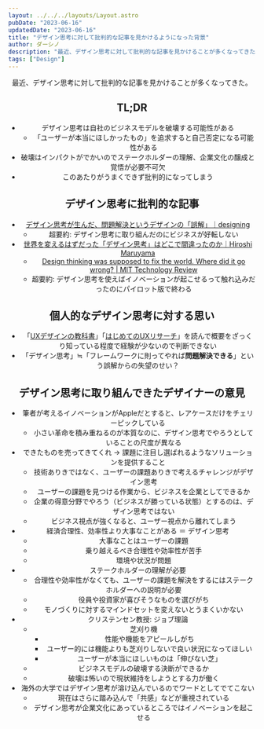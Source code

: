 ```yaml
---
layout: ../../../layouts/Layout.astro
pubDate: "2023-06-16"
updatedDate: "2023-06-16"
title: "デザイン思考に対して批判的な記事を見かけるようになった背景"
author: ダーシノ
description: "最近、デザイン思考に対して批判的な記事を見かけることが多くなってきた。"
tags: ["Design"]
---
```



<Header {...frontmatter} />

最近、デザイン思考に対して批判的な記事を見かけることが多くなってきた。

## TL;DR

- デザイン思考は自社のビジネスモデルを破壊する可能性がある
  - 「ユーザーが本当にほしかったもの」を追求すると自己否定になる可能性がある
- 破壊はインパクトがでかいのでステークホルダーの理解、企業文化の醸成と覚悟が必要不可欠
- このあたりがうまくできず批判的になってしまう

## デザイン思考に批判的な記事

- [デザイン思考が生んだ、問題解決というデザインの「誤解」｜designing](https://designing.jp/what-if-design-isnt-problem-solving)
  - 超要約: デザイン思考に取り組んだのにビジネスが好転しない
- [世界を変えるはずだった「デザイン思考」はどこで間違ったのか｜Hiroshi Maruyama](https://note.com/hiroshi_maruyama/n/n729a89c2e1ab)
  - [Design thinking was supposed to fix the world\. Where did it go wrong? \| MIT Technology Review](https://www.technologyreview.com/2023/02/09/1067821/design-thinking-retrospective-what-went-wrong/)
  - 超要約: デザイン思考を使えばイノベーションが起こせるって触れ込みだったのにパイロット版で終わる


## 個人的なデザイン思考に対する思い

- 「[UXデザインの教科書](https://amzn.to/3y7VXMh)」「[はじめてのUXリサーチ](https://amzn.to/3YnAUQF)」を読んで概要をざっくり知っている程度で経験が少ないので判断できない
- 「デザイン思考」≒「フレームワークに則ってやれば**問題解決できる**」という誤解からの失望のせい？

## デザイン思考に取り組んできたデザイナーの意見

- 筆者が考えるイノベーションがAppleだとすると、レアケースだけをチェリーピックしている
  - 小さい革命を積み重ねるのが本質なのに、デザイン思考でやろうとしていることの尺度が異なる
- できたものを売ってきてくれ → 課題に注目し選ばれるようなソリューションを提供すること
  - 技術ありきではなく、ユーザーの課題ありきで考えるチャレンジがデザイン思考
  - ユーザーの課題を見つける作業から、ビジネスを企業としてできるか
  - 企業の得意分野でやろう（ビジネスが勝っている状態）とするのは、デザイン思考ではない
  - ビジネス視点が強くなると、ユーザー視点から離れてしまう
- 経済合理性、効率性より大事なことがある ＝ デザイン思考
  - 大事なことはユーザーの課題
  - 乗り越えるべき合理性や効率性が苦手
  - 環境や状況が問題
- ステークホルダーの理解が必要
  - 合理性や効率性がなくても、ユーザーの課題を解決をするにはステークホルダーへの説明が必要
  - 役員や投資家が喜びそうなものを選びがち
  - モノづくりに対するマインドセットを変えないとうまくいかない
- クリステンセン教授: ジョブ理論
  - 芝刈り機
    - 性能や機能をアピールしがち
    - ユーザー的には機能よりも芝刈りしないで良い状況になってほしい
    - ユーザーが本当にほしいものは「伸びない芝」
  - ビジネスモデルの破壊する決断ができるか
  - 破壊は怖いので現状維持をしようとする力が働く
- 海外の大学ではデザイン思考が溶け込んでいるのでワードとしてでてこない
  - 現在はさらに踏み込んで「共感」などが重視されている
  - デザイン思考が企業文化にあっているところではイノベーションを起こせる
